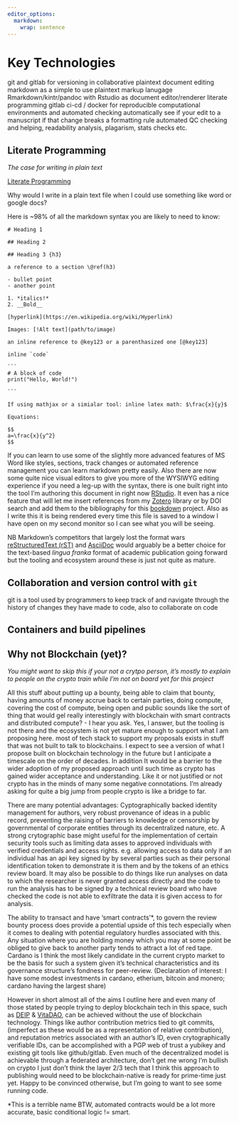 ```yaml
---
editor_options: 
  markdown: 
    wrap: sentence
---
```


# Key Technologies

git and gitlab for versioning in collaborative plaintext document editing markdown as a simple to use plaintext markup lanugage Rmarkdown/kintr/pandoc with Rstudio as document editor/renderer literate programming gitlab ci-cd / docker for reproducible computational environments and automated checking automatically see if your edit to a manuscript if that change breaks a formatting rule automated QC checking and helping, readability analysis, plagarism, stats checks etc.

## Literate Programming

*The case for writing in plain text *

[Literate Programming](https://en.wikipedia.org/wiki/Literate_programming)

Why would I write in a plain text file when I could use something like word or google docs?

Here is ~98% of all the markdown syntax you are likely to need to know:

    # Heading 1

    ## Heading 2

    ## Heading 3 {h3}

	a reference to a section \@ref(h3)

    - bullet point
    - another point

	1. *italics!*
	2. __Bold__

    [hyperlink](https://en.wikipedia.org/wiki/Hyperlink)
    
    Images: [!Alt text](path/to/image)

    an inline reference to @key123 or a parenthasized one [@key123]
    
    inline `code`

    ```
    # A block of code
    print("Hello, World!")

    ```
    
    If using mathjax or a simialar tool: inline latex math: $\frac{x}{y}$
    
    Equations:
    
    $$
    a=\frac{x}{y^2}
    $$
    

If you can learn to use some of the slightly more advanced features of MS 
Word like styles, sections, track changes or automated reference management you can learn markdown pretty easily.
Also there are now some quite nice visual editors to give you more of the WYSIWYG editing experience if you need a leg-up with the syntax, there is one built right into the tool I'm authoring this document in right now [RStudio](https://rstudio.github.io/visual-markdown-editing/). 
It even has a nice feature that will let me insert references from my [Zotero](https://www.zotero.org/) library or by DOI search and add them to the bibliography for this [bookdown](https://bookdown.org/) project.
Also as I write this it is being rendered every time this file is saved to a window I have open on my second monitor so I can see what you will be seeing.

NB Markdown's competitors that largely lost the format wars [reStructuredText (rST)](https://eli.thegreenplace.net/2017/restructuredtext-vs-markdown-for-technical-documentation/) and [AsciiDoc](https://medium.com/@Mister_Gold/stop-using-markdown-for-documentation-5bda05ad17e3) would arguably be a better choice for the text-based *lingua franka* format of academic publication going forward but the tooling and ecosystem around these is just not quite as mature.

## Collaboration and version control with `git`

git is a tool used by programmers to keep track of and navigate through the history of changes they have made to code, also to collaborate on code 

## Containers and build pipelines



## Why not Blockchain (yet)?

*You might want to skip this if your not a crytpo person, it's mostly to explain to people on the crypto train while I'm not on board yet for this project*

All this stuff about putting up a bounty, being able to claim that bounty, having amounts of money accrue back to certain parties, doing compute, covering the cost of compute, being open and public sounds like the sort of thing that would gel really interestingly with blockchain with smart contracts and distributed compute?
- I hear you ask.
Yes, I answer, but the tooling is not there and the ecosystem is not yet mature enough to support what I am proposing here.
most of tech stack to support my proposals exists in stuff that was not built to talk to blockchains.
I expect to see a version of what I propose built on blockchain technology in the future but I anticipate a timescale on the order of decades.
In addition It would be a barrier to the wider adoption of my proposed approach until such time as crypto has gained wider acceptance and understanding.
Like it or not justified or not crypto has in the minds of many some negative connotations.
I'm already asking for quite a big jump from people crypto is like a bridge to far.

There are many potential advantages: Cyptographically backed identity management for authors, very robust provenance of ideas in a public record, preventing the raising of barriers to knowledge or censorship by governmental of corporate entities through its decentralized nature, etc.
A strong crytographic base might useful for the implementation of certain security tools such as limiting data asses to approved individuals with verified credentials and access rights. e.g. allowing access to data only if an individual has an api key signed by by several parties such as their personal identification token to demonstrate it is them and by the tokens of an ethics review board. It may also be possible to do things like run analyses on data to which the researcher is never granted access directly and the code to run the analysis has to be signed by a technical review board who have checked the code is not able to exfiltrate the data it is given access to for analysis.

The ability to transact and have 'smart contracts'*, to govern the review bounty process does provide a potential upside of this  tech especially when it comes to dealing with potential regulatory hurdles associated with this.
Any situation where you are holding money which you may at some point be obliged to give back to another party tends to attract a lot of red tape.
Cardano is I think the most likely candidate in the current crypto market to be the basis for such a system given it's technical characteristics and its governance structure's fondness for peer-review.
(Declaration of interest: I have some modest investments in cardano, etherium, bitcoin and monero; cardano having the largest share)

However in short almost all of the aims I outline here and even many of those stated by people trying to deploy blockchain tech in this space, such as [DEIP](https://deip.co/about-us/) & [VitaDAO](https://www.vitadao.com/), can be achieved without the use of blockchain technology. 
Things like author contribution metrics tied to git commits, (imperfect as these would be as a representation of relative contribution), and reputation metrics associated with an author's ID, even crytographically verifiable IDs, can be accomplished with a PGP web of trust a yubikey and existing git tools like github/gitlab.
Even much of the decentralized model is achievable through a federated architecture, don't get me wrong I'm bullish on crypto I just don't think the layer 2/3 tech that I think this approach to publishing would need to be blockchain-native is ready for prime-time just yet.
Happy to be convinced otherwise, but I'm going to want to see some running code.

*This is a terrible name BTW, automated contracts would be a lot more accurate, basic conditional logic != smart.
